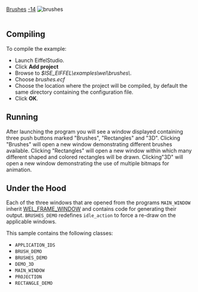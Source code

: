 [[Property:title|Brushes]]
[[Property:weight|-14]]
[[Image:brushes|brushes]]  <br/>
<br/>

==Compiling==

To compile the example: 
* Launch EiffelStudio. 
* Click '''Add project'''
* Browse to ''$ISE_EIFFEL\examples\wel\brushes\''. 
* Choose ''brushes.ecf''
* Choose the location where the project will be compiled, by default the same directory containing the configuration file. 
* Click '''OK'''. 

==Running==
After launching the program you will see a window displayed containing three push buttons marked "Brushes", "Rectangles" and "3D". Clicking "Brushes" will open a new window demonstrating different brushes available. Clicking "Rectangles" will open a new window within which many different shaped and colored rectangles will be drawn. Clicking"3D" will open a new window demonstrating the use of multiple bitmaps for animation. 
==Under the Hood==
Each of the three windows that are opened from the programs <code>MAIN_WINDOW</code> inherit [[ref:libraries/wel/reference/wel_frame_window_chart|WEL_FRAME_WINDOW]]  and contains code for generating their output. <code>BRUSHES_DEMO</code> redefines <code>idle_action</code> to force a re-draw on the applicable windows. 
{{note| '''Note'''. If <code>enable_idle_action</code> is not called, then <code> idle_action</code> is never executed. }}

This sample contains the following classes: 
* <code>APPLICATION_IDS</code>
* <code>BRUSH_DEMO</code>
* <code>BRUSHES_DEMO</code>
* <code>DEMO_3D</code>
* <code>MAIN_WINDOW</code>
* <code>PROJECTION</code>
* <code>RECTANGLE_DEMO</code>





